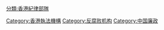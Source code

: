 {{Catmore}}

[[Category:香港執法機構|Category:香港執法機構]]
[[分類:香港紀律部隊|分類:香港紀律部隊]]
[[Category:反腐败机构|Category:反腐败机构]]
[[Category:中国廉政|Category:中国廉政]]